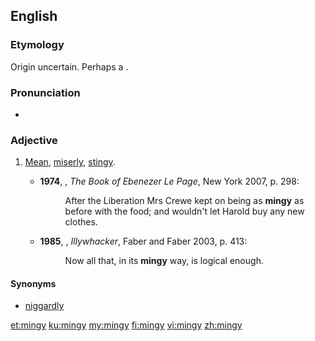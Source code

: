 ==English==
===Etymology===
Origin uncertain. Perhaps a {{blend|mean|stingy|lang=en|nocap=1}}.

===Pronunciation===
*{{a|UK}} {{IPA|/ˈmɪndʒi/|lang=en}}

===Adjective===
{{en-adj|er}}

# {{context|colloquial|lang=en}} [[mean|Mean]], [[miserly]], [[stingy]].
#*'''1974''', {{w|GB Edwards}}, ''The Book of Ebenezer Le Page'', New York 2007, p. 298:
#*:After the Liberation Mrs Crewe kept on being as '''mingy''' as before with the food; and wouldn't let Harold buy any new clothes.
#*'''1985''', {{w|Peter Carey}}, ''Illywhacker'', Faber and Faber 2003, p. 413:
#*:Now all that, in its '''mingy''' way, is logical enough.

====Synonyms====
* [[niggardly]]

[[et:mingy]]
[[ku:mingy]]
[[my:mingy]]
[[fi:mingy]]
[[vi:mingy]]
[[zh:mingy]]